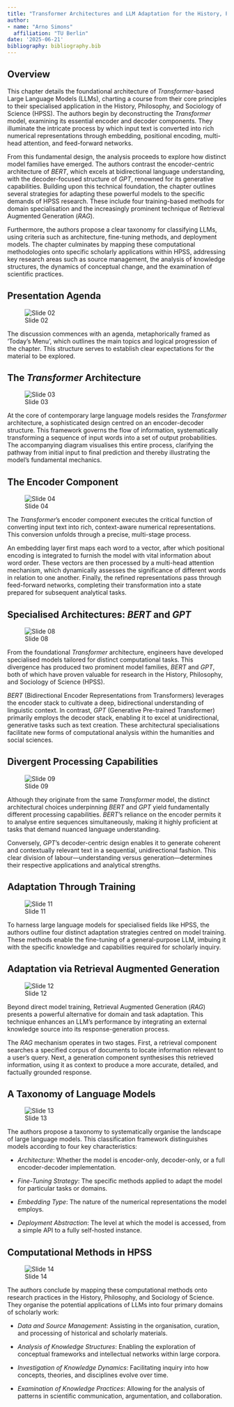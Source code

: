 ```yaml
---
title: "Transformer Architectures and LLM Adaptation for the History, Philosophy, and Sociology of Science"
author:
- name: "Arno Simons"
  affiliation: "TU Berlin"
date: '2025-06-21'
bibliography: bibliography.bib
---
```

## Overview {.unnumbered}

This chapter details the foundational architecture of *Transformer*-based Large Language Models (LLMs), charting a course from their core principles to their specialised application in the History, Philosophy, and Sociology of Science (HPSS). The authors begin by deconstructing the *Transformer* model, examining its essential encoder and decoder components. They illuminate the intricate process by which input text is converted into rich numerical representations through embedding, positional encoding, multi-head attention, and feed-forward networks.

From this fundamental design, the analysis proceeds to explore how distinct model families have emerged. The authors contrast the encoder-centric architecture of *BERT*, which excels at bidirectional language understanding, with the decoder-focused structure of *GPT*, renowned for its generative capabilities. Building upon this technical foundation, the chapter outlines several strategies for adapting these powerful models to the specific demands of HPSS research. These include four training-based methods for domain specialisation and the increasingly prominent technique of Retrieval Augmented Generation (*RAG*).

Furthermore, the authors propose a clear taxonomy for classifying LLMs, using criteria such as architecture, fine-tuning methods, and deployment models. The chapter culminates by mapping these computational methodologies onto specific scholarly applications within HPSS, addressing key research areas such as source management, the analysis of knowledge structures, the dynamics of conceptual change, and the examination of scientific practices.

## Presentation Agenda

![Slide 02](images/ai-nepi_003_slide_02.png)

The discussion commences with an agenda, metaphorically framed as 'Today's Menu', which outlines the main topics and logical progression of the chapter. This structure serves to establish clear expectations for the material to be explored.

## The *Transformer* Architecture

![Slide 03](images/ai-nepi_003_slide_03.png)

At the core of contemporary large language models resides the *Transformer* architecture, a sophisticated design centred on an encoder-decoder structure. This framework governs the flow of information, systematically transforming a sequence of input words into a set of output probabilities. The accompanying diagram visualises this entire process, clarifying the pathway from initial input to final prediction and thereby illustrating the model's fundamental mechanics.

## The Encoder Component

![Slide 04](images/ai-nepi_003_slide_04.png)

The *Transformer*'s encoder component executes the critical function of converting input text into rich, context-aware numerical representations. This conversion unfolds through a precise, multi-stage process.

An embedding layer first maps each word to a vector, after which positional encoding is integrated to furnish the model with vital information about word order. These vectors are then processed by a multi-head attention mechanism, which dynamically assesses the significance of different words in relation to one another. Finally, the refined representations pass through feed-forward networks, completing their transformation into a state prepared for subsequent analytical tasks.

## Specialised Architectures: *BERT* and *GPT*

![Slide 08](images/ai-nepi_003_slide_08.png)

From the foundational *Transformer* architecture, engineers have developed specialised models tailored for distinct computational tasks. This divergence has produced two prominent model families, *BERT* and *GPT*, both of which have proven valuable for research in the History, Philosophy, and Sociology of Science (HPSS).

*BERT* (Bidirectional Encoder Representations from Transformers) leverages the encoder stack to cultivate a deep, bidirectional understanding of linguistic context. In contrast, *GPT* (Generative Pre-trained Transformer) primarily employs the decoder stack, enabling it to excel at unidirectional, generative tasks such as text creation. These architectural specialisations facilitate new forms of computational analysis within the humanities and social sciences.

## Divergent Processing Capabilities

![Slide 09](images/ai-nepi_003_slide_09.png)

Although they originate from the same *Transformer* model, the distinct architectural choices underpinning *BERT* and *GPT* yield fundamentally different processing capabilities. *BERT*'s reliance on the encoder permits it to analyse entire sequences simultaneously, making it highly proficient at tasks that demand nuanced language understanding.

Conversely, *GPT*'s decoder-centric design enables it to generate coherent and contextually relevant text in a sequential, unidirectional fashion. This clear division of labour—understanding versus generation—determines their respective applications and analytical strengths.

## Adaptation Through Training

![Slide 11](images/ai-nepi_003_slide_11.png)

To harness large language models for specialised fields like HPSS, the authors outline four distinct adaptation strategies centred on model training. These methods enable the fine-tuning of a general-purpose LLM, imbuing it with the specific knowledge and capabilities required for scholarly inquiry.

## Adaptation via Retrieval Augmented Generation

![Slide 12](images/ai-nepi_003_slide_12.png)

Beyond direct model training, Retrieval Augmented Generation (*RAG*) presents a powerful alternative for domain and task adaptation. This technique enhances an LLM's performance by integrating an external knowledge source into its response-generation process.

The *RAG* mechanism operates in two stages. First, a retrieval component searches a specified corpus of documents to locate information relevant to a user's query. Next, a generation component synthesises this retrieved information, using it as context to produce a more accurate, detailed, and factually grounded response.

## A Taxonomy of Language Models

![Slide 13](images/ai-nepi_003_slide_13.png)

The authors propose a taxonomy to systematically organise the landscape of large language models. This classification framework distinguishes models according to four key characteristics:

- *Architecture*: Whether the model is encoder-only, decoder-only, or a full encoder-decoder implementation.

- *Fine-Tuning Strategy*: The specific methods applied to adapt the model for particular tasks or domains.

- *Embedding Type*: The nature of the numerical representations the model employs.

- *Deployment Abstraction*: The level at which the model is accessed, from a simple API to a fully self-hosted instance.

## Computational Methods in HPSS

![Slide 14](images/ai-nepi_003_slide_14.png)

The authors conclude by mapping these computational methods onto research practices in the History, Philosophy, and Sociology of Science. They organise the potential applications of LLMs into four primary domains of scholarly work:

- *Data and Source Management*: Assisting in the organisation, curation, and processing of historical and scholarly materials.

- *Analysis of Knowledge Structures*: Enabling the exploration of conceptual frameworks and intellectual networks within large corpora.

- *Investigation of Knowledge Dynamics*: Facilitating inquiry into how concepts, theories, and disciplines evolve over time.

- *Examination of Knowledge Practices*: Allowing for the analysis of patterns in scientific communication, argumentation, and collaboration.